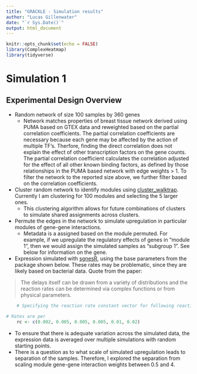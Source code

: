 ```yaml
---
title: "GRACKLE - Simulation results"
author: "Lucas Gillenwater"
date: "`r Sys.Date()`"
output: html_document
---
```


```r
knitr::opts_chunk$set(echo = FALSE)
library(ComplexHeatmap)
library(tidyverse)
```

# Simulation 1
## Experimental Design Overview

- Random network of size 100 samples by 360 genes
  - Network matches properties of breast tissue network derived using PUMA based on GTEX data and reweighted based on the partial correlation coefficients. The partial correlation coefficients are necessary because each gene may be affected by the action of multiple TF's. Therfore, finding the direct correlation does not explain the effect of other transcription factors on the gene counts. The partial correlation coefficient calculates the correlation adjusted for the effect of all other known binding factors, as defined by those relationships in the PUMA based network with edge weights > 1. To filter the network to the reported size above, we further filter based on the correlation coefficients. 
  
- Cluster random network to identify modules using
[cluster_walktrap](https://igraph.org/r/doc/cluster_walktrap.html). Currently I am clustering for 100 modules and selecting the 5 larger ones. 
  - This clustering algorithm allows for future combinations of clusters to simulate shared assignments across clusters. 

- Permute the edges in the network to simulate upregulation in particular modules of gene-gene interactions.
  - Metadata is a assigned based on the module permuted. For example, if we upregulate the regulatory effects of genes in "module 1", then we would assign the simulated samples as "subgroup 1". See below for information on the gene.

- Expression simulated with 
[sgnesR](https://bmcbioinformatics.biomedcentral.com/articles/10.1186/s12859-017-1731-8#Sec3), using the base parameters from the package shown below. These rates may be problematic, since they are likely based on bacterial data. Quote from the paper: 

> The delays itself can be drawn from a variety of distributions and the reaction rates can be determined via complex functions or from physical parameters. 

```r
    # Specifying the reaction rate constant vector for following reactions: (1) Translation rate, (2) RNA degradation rate, (3) Protein degradation rate, (4) Protein binding rate, (5) unbinding rate, (6) transcription rate.

# Rates are per 
    rc <- c(0.002, 0.005, 0.005, 0.005, 0.01, 0.02)
```
  - To ensure that there is adequate variation across the simulated data, the expression data is averaged over multiple simulations with random starting points. 
- There is a question as to what scale of simulated upregulation leads to separation of the samples. Therefore, I explored the separation from scaling module gene-gene interaction weights between 0.5 and 4. 



  



